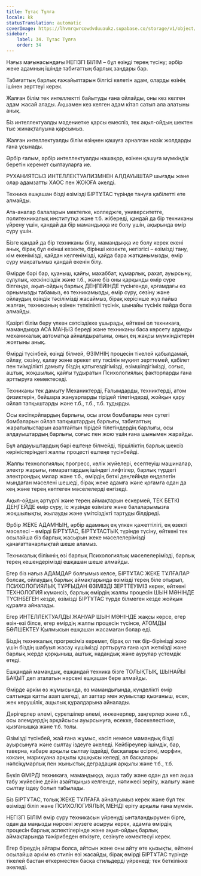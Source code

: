 ```yaml
---
title: Тұтас Тұлға
locale: kk
statusTranslation: automatic
coverImage: https://lhvmrqwrcowdvduuaukz.supabase.co/storage/v1/object/public/strapi-uploads/small_cover-educacion-fundamental.webp-2d51a7828a2b1309555be27f7e2a61a0.webp
sidebar:
    label: 34. Тұтас Тұлға
    order: 34
---
```

Нағыз мағынасындағы НЕГІЗГІ БІЛІМ – бұл өзіңді терең түсіну; әрбір жеке адамның ішінде табиғаттың барлық заңдары бар.

Табиғаттың барлық ғажайыптарын білгісі келетін адам, оларды өзінің ішінен зерттеуі керек.

Жалған білім тек интеллектті байытуды ғана ойлайды, оны кез келген адам жасай алады. Ақшамен кез келген адам кітап сатып ала алатыны анық.

Біз интеллектуалды мәдениетке қарсы емеспіз, тек ақыл-ойдың шектен тыс жинақталуына қарсымыз.

Жалған интеллектуалды білім өзіңнен қашуға арналған нәзік жолдарды ғана ұсынады.

Әрбір ғалым, әрбір интеллектуалды нашақор, өзінен қашуға мүмкіндік беретін керемет сылтауларға ие.

РУХАНИЯТСЫЗ ИНТЕЛЛЕКТУАЛИЗМНЕН АЛДАУЫШТАР шығады және олар адамзатты ХАОС пен ЖОЮҒА әкелді.

Техника ешқашан бізді өзімізді БІРТҰТАС түрінде тануға қабілетті ете алмайды.

Ата-аналар балаларын мектепке, колледжге, университетге, политехникалық институтқа және т.б. жібереді, қандай да бір техниканы үйрену үшін, қандай да бір мамандыққа ие болу үшін, ақырында өмір сүру үшін.

Бізге қандай да бір техниканы білу, мамандыққа ие болу керек екені анық, бірақ бұл екінші кезекте, бірінші кезекте, негізгісі – өзімізді тану, кім екенімізді, қайдан келгенімізді, қайда бара жатқанымызды, өмір сүру мақсатымыз қандай екенін білу.

Өмірде бәрі бар, қуаныш, қайғы, махаббат, құмарлық, рахат, ауырсыну, сұлулық, кескінсіздік және т.б., және біз оны қарқынды өмір сүре білгенде, ақыл-ойдың барлық ДЕҢГЕЙІНДЕ түсінгенде, қоғамдағы өз орнымызды табамыз, өз техникамызды, өмір сүру, сезіну және ойлаудың өзіндік тәсілімізді жасаймыз, бірақ керісінше жүз пайыз жалған, техниканың өзінен түпкілікті түсінік, шынайы түсінік пайда бола алмайды.

Қазіргі білім беру үлкен сәтсіздікке ұшырады, өйткені ол техникаға, мамандыққа АСА МАҢЫЗ береді және техниканы баса көрсету адамды механикалық автоматқа айналдыратыны, оның ең жақсы мүмкіндіктерін жоятыны анық.

Өмірді түсінбей, өзіңді білмей, ӨЗІМНІҢ процесін тікелей қабылдамай, ойлау, сезіну, қалау және әрекет ету тәсілін мұқият зерттемей, қабілет пен тиімділікті дамыту біздің қатыгездігімізді, өзімшілдігімізді, соғыс, аштық, жоқшылық, қайғы тудыратын Психологиялық факторларды ғана арттыруға көмектеседі.

Техниканы тек дамыту Механиктерді, Ғалымдарды, техниктерді, атом физиктерін, бейшара жануарларды тірідей тілетіндерді, жойқын қару ойлап тапқыштарды және т.б., т.б., т.б. тудырды.

Осы кәсіпқойлардың барлығы, осы атом бомбалары мен сутегі бомбаларын ойлап тапқыштардың барлығы, табиғаттың жаратылыстарын азаптайтын тірідей тілетіндердің барлығы, осы алдауыштардың барлығы, соғыс пен жою үшін ғана шынымен жарайды.

Бұл алдауыштардың бәрі ештеңе білмейді, тіршіліктің барлық шексіз көріністеріндегі жалпы процесті ештеңе түсінбейді.

Жалпы технологиялық прогресс, көлік жүйелері, есептеуіш машиналар, электр жарығы, ғимараттардың ішіндегі лифтілер, барлық түрдегі электрондық милар және т.б., өмірдің беткі деңгейінде өңделетін мыңдаған мәселені шешеді, бірақ жеке адамға және қоғамға одан да кең және терең көптеген мәселелерді енгізеді.

Ақыл-ойдың әртүрлі және терең аймақтарын ескермей, ТЕК БЕТКІ ДЕҢГЕЙДЕ өмір сүру, іс жүзінде өзімізге және балаларымызға жоқшылықты, жылауды және үмітсіздікті тартуды білдіреді.

Әрбір ЖЕКЕ АДАМНЫҢ, әрбір адамның ең үлкен қажеттілігі, ең өзекті мәселесі – өмірді БІРТҰТАС, БІРТҰТАСТЫҚ түрінде түсіну, өйткені тек осылайша біз барлық жасырын жеке мәселелерімізді қанағаттанарлықтай шеше аламыз.

Техникалық білімнің өзі барлық Психологиялық мәселелерімізді, барлық терең кешендерімізді ешқашан шеше алмайды.

Егер біз нағыз АДАМДАР болғымыз келсе, БІРТҰТАС ЖЕКЕ ТҰЛҒАЛАР болсақ, ойлаудың барлық аймақтарында өзімізді терең біле отырып, ПСИХОЛОГИЯЛЫҚ ТҰРҒЫДАН ӨЗІМІЗДІ ЗЕРТТЕУІМІЗ керек, өйткені ТЕХНОЛОГИЯ күмәнсіз, барлық өмірдің жалпы процесін ШЫН МӘНІНДЕ ТҮСІНБЕГЕН кезде, өзімізді БІРТҰТАС түрде білмеген кезде жойқын құралға айналады.

Егер ИНТЕЛЛЕКТУАЛДЫ ЖАНУАР ШЫН МӘНІНДЕ жақсы көрсе, егер өзін-өзі білсе, егер өмірдің жалпы процесін түсінсе, АТОМДЫ БӨЛШЕКТЕУ Қылмысын ешқашан жасамаған болар еді.

Біздің техникалық прогресіміз керемет, бірақ ол тек бір-бірімізді жою үшін біздің шабуыл жасау күшімізді арттыруға ғана қол жеткізді және барлық жерде қорқыныш, аштық, надандық және аурулар үстемдік етеді.

Ешқандай мамандық, ешқандай техника бізге ТОЛЫҚТЫҚ, ШЫНАЙЫ БАҚЫТ деп аталатын нәрсені ешқашан бере алмайды.

Өмірде әркім өз жұмысында, өз мамандығында, күнделікті өмір салтында қатты азап шегеді, ал заттар мен жұмыстар қызғаныш, өсек, жек көрушілік, ащылық құралдарына айналады.

Дәрігерлер әлемі, суретшілер әлемі, инженерлер, заңгерлер және т.б., осы әлемдердің әрқайсысы ауырсынуға, өсекке, бәсекелестікке, қызғанышқа және т.б. толы.

Өзімізді түсінбей, жай ғана жұмыс, кәсіп немесе мамандық бізді ауырсынуға және сылтау іздеуге әкеледі. Кейбіреулер ішімдік, бар, таверна, кабаре арқылы сылтау іздейді, басқалары есірткі, морфин, кокаин, марихуана арқылы қашқысы келеді, ал басқалары нәпсіқұмарлық пен жыныстық деградация арқылы және т.б., т.б.

Бүкіл ӨМІРДІ техникаға, мамандыққа, ақша табу және одан да көп ақша табу жүйесіне дейін азайтқыңыз келгенде, нәтижесі зерігу, жалығу және сылтау іздеу болып табылады.

Біз БІРТҰТАС, толық ЖЕКЕ ТҰЛҒАҒА айналуымыз керек және бұл тек өзімізді біліп және ПСИХОЛОГИЯЛЫҚ МЕНДІ еріту арқылы ғана мүмкін.

НЕГІЗГІ БІЛІМ өмір сүру техникасын үйренуді ынталандырумен бірге, одан да маңызды нәрсені жүзеге асыруы керек, адамға өмірдің процесін барлық аспектілерінде және ақыл-ойдың барлық аймақтарында тәжірибеден өткізуге, сезінуге көмектесуі керек.

Егер біреудің айтары болса, айтсын және оны айту өте қызықты, өйткені осылайша әркім өз стилін өзі жасайды, бірақ өмірді БІРТҰТАС түрінде тікелей бастан өткерместен басқа стильдерді үйренеді; тек беткілікке әкеледі.

